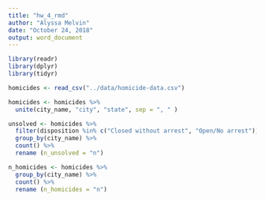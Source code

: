 ```yaml
---
title: "hw_4_rmd"
author: "Alyssa Melvin"
date: "October 24, 2018"
output: word_document
---
```


```r
library(readr)
library(dplyr)
library(tidyr)

homicides <- read_csv("../data/homicide-data.csv") 

homicides <- homicides %>% 
  unite(city_name, "city", "state", sep = ", " )

unsolved <- homicides %>% 
  filter(disposition %in% c("Closed without arrest", "Open/No arrest")) %>% 
  group_by(city_name) %>% 
  count() %>% 
  rename (n_unsolved = "n")

n_homicides <- homicides %>% 
  group_by(city_name) %>% 
  count() %>% 
  rename (n_homicides = "n")

 

  

```
